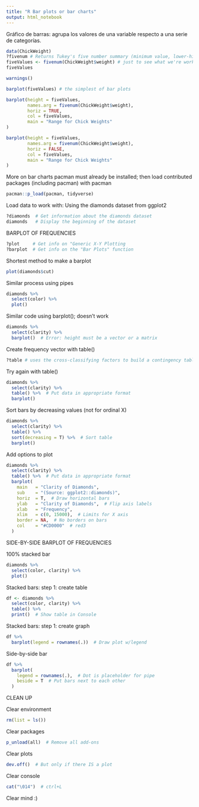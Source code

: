 ---
title: "R Bar plots or bar charts"
output: html_notebook
---

Gráfico de barras: agrupa los valores de una variable respecto a una serie de categorías.

```{r}
data(ChickWeight)
?fivenum # Returns Tukey's five number summary (minimum value, lower-hinge or first quartile, median, upper-hinge or third quartile, maximum value) for the input data.
fiveValues <- fivenum(ChickWeight$weight) # just to see what we're working with
fiveValues
```

```{r}
warnings()
```



```{r}
barplot(fiveValues) # the simplest of bar plots
```

```{r}
barplot(height = fiveValues,
        names.arg = fivenum(ChickWeight$weight),
        horiz = TRUE,
        col = fiveValues,
        main = "Range for Chick Weights"
)
```

```{r}
barplot(height = fiveValues,
        names.arg = fivenum(ChickWeight$weight),
        horiz = FALSE,
        col = fiveValues,
        main = "Range for Chick Weights"
)
```


More on bar charts
pacman must already be installed; then load contributed
packages (including pacman) with pacman
```{r}
pacman::p_load(pacman, tidyverse)
```


Load data to work with:
Using the diamonds dataset from ggplot2
```{r}
?diamonds  # Get information about the diamonds dataset
diamonds   # Display the beginning of the dataset
```



BARPLOT OF FREQUENCIES 
```{r}
?plot     # Get info on "Generic X-Y Plotting
?barplot  # Get info on the "Bar Plots" function
```

Shortest method to make a barplot
```{r}
plot(diamonds$cut)
```


Similar process using pipes
```{r}
diamonds %>%
  select(color) %>%
  plot()
```

Similar code using barplot(); doesn't work
```{r}
diamonds %>%
  select(clarity) %>%
  barplot()  # Error: height must be a vector or a matrix
```

Create frequency vector with table()
```{r}
?table # uses the cross-classifying factors to build a contingency table of the counts at each combination of factor levels.
```

Try again with table()
```{r}
diamonds %>%
  select(clarity) %>%
  table() %>%  # Put data in appropriate format
  barplot()
```

Sort bars by decreasing values (not for ordinal X)
```{r}
diamonds %>%
  select(clarity) %>%
  table() %>%
  sort(decreasing = T) %>%  # Sort table
  barplot()
```


Add options to plot
```{r}
diamonds %>%
  select(clarity) %>%
  table() %>%  # Put data in appropriate format
  barplot(
    main   = "Clarity of Diamonds",
    sub    = "(Source: ggplot2::diamonds)",
    horiz  = T,  # Draw horizontal bars
    ylab   = "Clarity of Diamonds",  # Flip axis labels
    xlab   = "Frequency",
    xlim   = c(0, 15000),  # Limits for X axis
    border = NA,  # No borders on bars
    col    = "#CD0000"  # red3
  )
```



SIDE-BY-SIDE BARPLOT OF FREQUENCIES 

100% stacked bar
```{r}
diamonds %>%
  select(color, clarity) %>%
  plot()
```


Stacked bars: step 1: create table
```{r}
df <- diamonds %>%
  select(color, clarity) %>%
  table() %>%
  print()  # Show table in Console
```


Stacked bars: step 1: create graph
```{r}
df %>%
  barplot(legend = rownames(.))  # Draw plot w/legend
```


Side-by-side bar
```{r}
df %>%
  barplot(
    legend = rownames(.),  # Dot is placeholder for pipe
    beside = T  # Put bars next to each other
  )
```





CLEAN UP 

Clear environment
```{r}
rm(list = ls()) 
```

Clear packages
```{r}
p_unload(all)  # Remove all add-ons
```

Clear plots
```{r}
dev.off()  # But only if there IS a plot
```

Clear console
```{r}
cat("\014")  # ctrl+L
```

Clear mind :)










